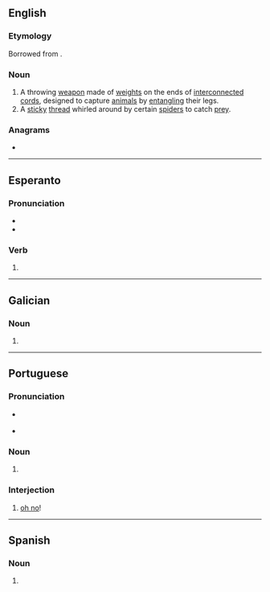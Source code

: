 ==English==
{{wikipedia}}

===Etymology===
Borrowed from {{bor|en|es|bolas}}.
{{en-interj}}
===Noun===
{{en-noun|es|bolas}}

# A throwing [[weapon]] made of [[weight]]s on the ends of [[interconnected]] [[cord]]s, designed to capture [[animal]]s by [[entangle|entangling]] their legs.
# A [[sticky]] [[thread]] whirled around by certain [[spider]]s to catch [[prey]].

===Anagrams===
* {{anagrams|en|a=ablos|Albos|Boals|Sabol|albos|bolsa|bosal}}

----

==Esperanto==
{{es-interj}}
===Pronunciation===
* {{IPA|eo|/ˈbolas/}}
* {{audio|eo|LL-Q143 (epo)-Lepticed7-bolas.wav|Audio}}

===Verb===
{{eo-head}}

# {{eo-form of|bol|as}}

----

==Galician==
{{gl-interj}}
===Noun===
{{head|gl|noun form}}

# {{plural of|gl|bola}}

----

==Portuguese==

===Pronunciation===
* {{a|PT}} {{IPA|pt|/ˈbɔ.lɐʃ/}}
* {{a|BR}} {{IPA|pt|/ˈbɔ.las/}}

===Noun===
{{head|pt|noun form|g=f}}

# {{pt-noun form of|bola|onlyf|pl}}

===Interjection===
{{pt-interj}}

# [[oh no]]! {{gloss|expresses frustration or irritation}}

----

==Spanish==

===Noun===
{{head|es|noun form|g=f-p}}

# {{plural of|es|bola}}